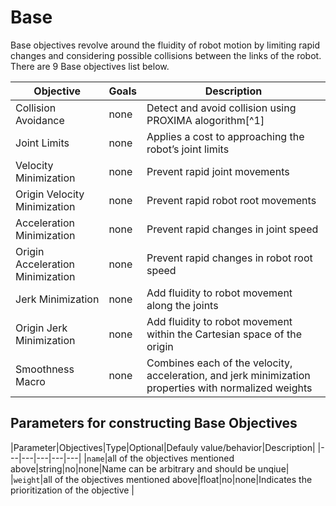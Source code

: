 # Base

Base objectives revolve around the fluidity of robot motion by limiting rapid changes and considering possible collisions between the links of the robot.
There are 9 Base objectives list below. 

| Objective | Goals | Description |
| --- | --- | --- |
| Collision Avoidance | none | Detect and avoid collision using PROXIMA alogorithm[^1] |
| Joint Limits | none | Applies a cost to approaching the robot’s joint limits |
| Velocity Minimization | none | Prevent rapid joint movements |
| Origin Velocity Minimization | none | Prevent rapid robot root movements |
| Acceleration Minimization | none | Prevent rapid changes in joint speed |
| Origin Acceleration Minimization | none | Prevent rapid changes in robot root speed |
| Jerk Minimization | none | Add fluidity to robot movement along the joints |
| Origin Jerk Minimization | none |  Add fluidity to robot movement within the Cartesian space of the origin |
| Smoothness Macro | none | Combines each of the velocity, acceleration, and jerk minimization properties with normalized weights |


## Parameters for constructing Base Objectives
|Parameter|Objectives|Type|Optional|Defauly value/behavior|Description|
|---|---|---|---|---|
|`name`|all of the objectives mentioned above|string|no|none|Name can be arbitrary and should be unqiue|
|`weight`|all of the objectives mentioned above|float|no|none|Indicates the prioritization of the objective |
